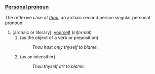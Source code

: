 ===[[Personal pronoun]]===
The reflexive case of ''[[thou]]'', an archaic second person singular personal pronoun.

#[archaic or literary]: [[yourself]] (''informal'')
##(as the object of a verb or preposition)
##:''Thou hast only thyself to blame.''
##(as an intensifier)
##:''Thou thyself art to blame.''